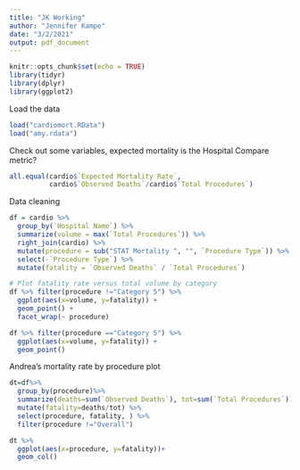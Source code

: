 ```yaml
---
title: "JK Working"
author: "Jennifer Kampe"
date: "3/2/2021"
output: pdf_document
---
```


```r
knitr::opts_chunk$set(echo = TRUE)
library(tidyr)
library(dplyr)
library(ggplot2)
```

Load the data
```r
load("cardiomort.RData")
load("amy.rdata")
```

Check out some variables, expected mortality is the Hospital Compare metric?
```r
all.equal(cardio$`Expected Mortality Rate`, 
          cardio$`Observed Deaths`/cardio$`Total Procedures`)
```

Data cleaning
```r
df = cardio %>%
  group_by(`Hospital Name`) %>%
  summarize(volume = max(`Total Procedures`)) %>%
  right_join(cardio) %>%
  mutate(procedure = sub("STAT Mortality ", "", `Procedure Type`)) %>%
  select(-`Procedure Type`) %>%
  mutate(fatality = `Observed Deaths` / `Total Procedures`)

# Plot fatality rate versus total volume by category
df %>% filter(procedure !="Category 5") %>%
  ggplot(aes(x=volume, y=fatality)) + 
  geom_point() + 
  facet_wrap(~ procedure)

df %>% filter(procedure =="Category 5") %>%
  ggplot(aes(x=volume, y=fatality)) + 
  geom_point() 
```

Andrea's mortality rate by procedure plot
```r
dt=df%>%
  group_by(procedure)%>%
  summarize(deaths=sum(`Observed Deaths`), tot=sum(`Total Procedures`))%>%
  mutate(fatality=deaths/tot) %>%
  select(procedure, fatality, ) %>%
  filter(procedure !="Overall")

dt %>%
  ggplot(aes(x=procedure, y=fatality))+
  geom_col() 


```